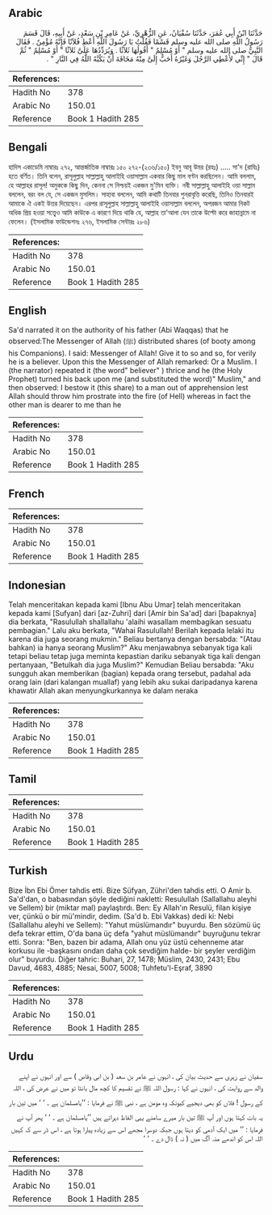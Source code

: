 ## Arabic


<div dir="rtl" lang="ar" style={{fontSize:'larger',backgroundColor:'#f8f9fa',padding:20}}>
حَدَّثَنَا ابْنُ أَبِي عُمَرَ، حَدَّثَنَا سُفْيَانُ، عَنِ الزُّهْرِيِّ، عَنْ عَامِرِ بْنِ سَعْدٍ، عَنْ أَبِيهِ، قَالَ قَسَمَ رَسُولُ اللَّهِ صلى الله عليه وسلم قَسْمًا فَقُلْتُ يَا رَسُولَ اللَّهِ أَعْطِ فُلاَنًا فَإِنَّهُ مُؤْمِنٌ ‏.‏ فَقَالَ النَّبِيُّ صلى الله عليه وسلم ‏"‏ أَوْ مُسْلِمٌ ‏"‏ أَقُولُهَا ثَلاَثًا ‏.‏ وَيُرَدِّدُهَا عَلَىَّ ثَلاَثًا ‏"‏ أَوْ مُسْلِمٌ ‏"‏ ثُمَّ قَالَ ‏"‏ إِنِّي لأُعْطِي الرَّجُلَ وَغَيْرُهُ أَحَبُّ إِلَىَّ مِنْهُ مَخَافَةَ أَنْ يَكُبَّهُ اللَّهُ فِي النَّارِ ‏"‏ ‏.‏
</div>
<div style={{backgroundColor:'#f8f9fa',padding:20, marginBottom: 10}}><table> <thead> <tr> <th>References:</th> <th></th> </tr> </thead> <tbody><tr><td>Hadith No</td><td>378</td></tr><tr><td>Arabic No</td><td>150.01</td></tr><tr><td>Reference</td><td>Book 1 Hadith 285</td></tr></tbody></table></div>

## Bengali


<div dir="ltr" lang="bn" style={{fontSize:'larger',backgroundColor:'#f8f9fa',padding:20}}>
হাদিস একাডেমি নাম্বারঃ ২৭২, আন্তর্জাতিক নাম্বারঃ ১৫০ ২৭২-(২৩৬/১৫০) ইবনু আবূ উমর (রহঃ) ..... সা'দ (রাযিঃ) হতে বর্ণিত। তিনি বলেন, রাসূলুল্লাহ সাল্লাল্লাহু আলাইহি ওয়াসাল্লাম একবার কিছু মাল বণ্টন করছিলেন। আমি বললাম, হে আল্লাহর রাসূল! অমুককে কিছু দিন, কেননা সে নিশ্চয়ই একজন মু'মিন ব্যক্তি। নবী সাল্লাল্লাহু আলাইহি ওয়া সাল্লাম বললেন, বরং বল যে, সে একজন মুসলিম। সাহাবা বললেন, আমি কথাটি তিনবার পুনরাবৃত্তি করেছি, তিনিও তিনবারই আমাকে ঐ একই উত্তর দিয়েছেন। এরপর রাসূলুল্লাহ সাল্লাল্লাহু আলাইহি ওয়াসাল্লাম বললেন, অপরজন আমার নিকট অধিক প্রিয় হওয়া সত্ত্বেও আমি কাউকে এ কারণে দিয়ে থাকি যে, আল্লাহ তা'আলা যেন তাকে উল্টো করে জাহান্নামে না ফেলেন। (ইসলামিক ফাউন্ডেশনঃ ২৭৬, ইসলামিক সেন্টারঃ ২৮৬)
</div>
<div style={{backgroundColor:'#f8f9fa',padding:20, marginBottom: 10}}><table> <thead> <tr> <th>References:</th> <th></th> </tr> </thead> <tbody><tr><td>Hadith No</td><td>378</td></tr><tr><td>Arabic No</td><td>150.01</td></tr><tr><td>Reference</td><td>Book 1 Hadith 285</td></tr></tbody></table></div>

## English


<div dir="ltr" lang="en" style={{fontSize:'larger',backgroundColor:'#f8f9fa',padding:20}}>
Sa'd narrated it on the authority of his father (Abi Waqqas) that he observed:The Messenger of Allah (ﷺ) distributed shares (of booty among his Companions). I said: Messenger of Allah! Give it to so and so, for verily he is a believer. Upon this the Messenger of Allah remarked: Or a Muslim. I (the narrator) repeated it (the word" believer" ) thrice and he (the Holy Prophet) turned his back upon me (and substituted the word)" Muslim," and then observed: I bestow it (this share) to a man out of apprehension lest Allah should throw him prostrate into the fire (of Hell) whereas in fact the other man is dearer to me than he
</div>
<div style={{backgroundColor:'#f8f9fa',padding:20, marginBottom: 10}}><table> <thead> <tr> <th>References:</th> <th></th> </tr> </thead> <tbody><tr><td>Hadith No</td><td>378</td></tr><tr><td>Arabic No</td><td>150.01</td></tr><tr><td>Reference</td><td>Book 1 Hadith 285</td></tr></tbody></table></div>

## French


<div dir="ltr" lang="fr" style={{fontSize:'larger',backgroundColor:'#f8f9fa',padding:20}}>

</div>
<div style={{backgroundColor:'#f8f9fa',padding:20, marginBottom: 10}}><table> <thead> <tr> <th>References:</th> <th></th> </tr> </thead> <tbody><tr><td>Hadith No</td><td>378</td></tr><tr><td>Arabic No</td><td>150.01</td></tr><tr><td>Reference</td><td>Book 1 Hadith 285</td></tr></tbody></table></div>

## Indonesian


<div dir="ltr" lang="id" style={{fontSize:'larger',backgroundColor:'#f8f9fa',padding:20}}>
Telah menceritakan kepada kami [Ibnu Abu Umar] telah menceritakan kepada kami [Sufyan] dari [az-Zuhri] dari [Amir bin Sa'ad] dari [bapaknya] dia berkata, "Rasulullah shallallahu 'alaihi wasallam membagikan sesuatu pembagian." Lalu aku berkata, "Wahai Rasulullah! Berilah kepada lelaki itu karena dia juga seorang mukmin." Beliau bertanya dengan bersabda: "(Atau bahkan) ia hanya seorang Muslim?" Aku menjawabnya sebanyak tiga kali tetapi beliau tetap juga meminta kepastian dariku sebanyak tiga kali dengan pertanyaan, "Betulkah dia juga Muslim?" Kemudian Beliau bersabda: "Aku sungguh akan memberikan (bagian) kepada orang tersebut, padahal ada orang lain (dari kalangan muallaf) yang lebih aku sukai daripadanya karena khawatir Allah akan menyungkurkannya ke dalam neraka
</div>
<div style={{backgroundColor:'#f8f9fa',padding:20, marginBottom: 10}}><table> <thead> <tr> <th>References:</th> <th></th> </tr> </thead> <tbody><tr><td>Hadith No</td><td>378</td></tr><tr><td>Arabic No</td><td>150.01</td></tr><tr><td>Reference</td><td>Book 1 Hadith 285</td></tr></tbody></table></div>

## Tamil


<div dir="ltr" lang="ta" style={{fontSize:'larger',backgroundColor:'#f8f9fa',padding:20}}>

</div>
<div style={{backgroundColor:'#f8f9fa',padding:20, marginBottom: 10}}><table> <thead> <tr> <th>References:</th> <th></th> </tr> </thead> <tbody><tr><td>Hadith No</td><td>378</td></tr><tr><td>Arabic No</td><td>150.01</td></tr><tr><td>Reference</td><td>Book 1 Hadith 285</td></tr></tbody></table></div>

## Turkish


<div dir="ltr" lang="tr" style={{fontSize:'larger',backgroundColor:'#f8f9fa',padding:20}}>
Bize İbn Ebi Ömer tahdis etti. Bize Süfyan, Zühri'den tahdis etti. O Amir b. Sa'd'dan, o babasından şöyle dediğini nakletti: Resulullah (Sallallahu aleyhi ve Sellem) bir (miktar mal) paylaştırdı. Ben: Ey Allah'ın Resulü, filan kişiye ver, çünkü o bir mü'mindir, dedim. (Sa'd b. Ebi Vakkas) dedi ki: Nebi (Sallallahu aleyhi ve Sellem): "Yahut müslümandır" buyurdu. Ben sözümü üç defa tekrar ettim, O'da bana üç defa "yahut müslümandır" buyruğunu tekrar etti. Sonra: "Ben, bazen bir adama, Allah onu yüz üstü cehenneme atar korkusu ile -başkasını ondan daha çok sevdiğim halde- bir şeyler verdiğim olur" buyurdu. Diğer tahric: Buhari, 27, 1478; Müslim, 2430, 2431; Ebu Davud, 4683, 4885; Nesai, 5007, 5008; Tuhfetu'l-Eşraf, 3890
</div>
<div style={{backgroundColor:'#f8f9fa',padding:20, marginBottom: 10}}><table> <thead> <tr> <th>References:</th> <th></th> </tr> </thead> <tbody><tr><td>Hadith No</td><td>378</td></tr><tr><td>Arabic No</td><td>150.01</td></tr><tr><td>Reference</td><td>Book 1 Hadith 285</td></tr></tbody></table></div>

## Urdu


<div dir="rtl" lang="ur" style={{fontSize:'larger',backgroundColor:'#f8f9fa',padding:20}}>
سفیان نے زہری سے حدیث بیان کی ، انہوں نے عامر بن سعد ( بن ابی وقاص ) سے اور انہوں نے اپنے والد سے روایت کی ، انہوں نے کہا : رسول اللہ ﷺ نے تقسیم کا کچھ مال بانٹا تو میں نے عرض کی ، اللہ کے رسول ! فلاں کو بھی دیجیے کیونکہ وہ مومن ہے ، نبی ﷺ نے فرمایا : ’’یامسلمان ہے ۔ ‘ ‘ میں تین بار یہ بات کہتا ہوں اور آپ ﷺ تین بار میرے سامنے یہی الفاظ دہراتے ہیں ’’یامسلمان ہے ۔ ‘ ‘ پھر آپ نے فرمایا : ’’ میں ایک آدمی کو دیتا ہوں جبکہ دوسرا مجھے اس سے زیادہ پیارا ہوتا ہے ، اس ڈر سے کہ کہیں اللہ اس کو اندھے منہ آگ میں ( نہ ) ڈال دے ۔ ‘ ‘
</div>
<div style={{backgroundColor:'#f8f9fa',padding:20, marginBottom: 10}}><table> <thead> <tr> <th>References:</th> <th></th> </tr> </thead> <tbody><tr><td>Hadith No</td><td>378</td></tr><tr><td>Arabic No</td><td>150.01</td></tr><tr><td>Reference</td><td>Book 1 Hadith 285</td></tr></tbody></table></div>
